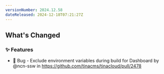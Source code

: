 ```yaml
---
versionNumber: 2024.12.58
dateReleased: 2024-12-18T07:21:27Z
---
```


<!-- Release notes generated using configuration in .github/release.yml at main -->

## What's Changed
### ✨ Features
* 🐛 Bug - Exclude environment variables during build for Dashboard by @ncn-ssw in https://github.com/tinacms/tinacloud/pull/2478



